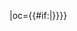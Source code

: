 {{fb team|t=成都天誠|tan=成都天誠足球俱樂部|tc=CHN|abb={{#if:{{{abb|}}}|成都}}|oc={{#if:{{{oc|}}}|{{{oc}}}}}}}<!--
--><noinclude>[[Category:中国足球超级联赛模板|{{PAGENAME}}]]</noinclude>
